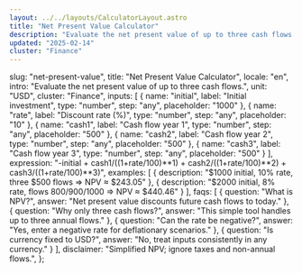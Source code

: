 ```yaml
---
layout: ../../layouts/CalculatorLayout.astro
title: "Net Present Value Calculator"
description: "Evaluate the net present value of up to three cash flows."
updated: "2025-02-14"
cluster: "Finance"
---
```


  slug: "net-present-value",
  title: "Net Present Value Calculator",
  locale: "en",
  intro: "Evaluate the net present value of up to three cash flows.",
  unit: "USD",
  cluster: "Finance",
  inputs: [
    { name: "initial", label: "Initial investment", type: "number", step: "any", placeholder: "1000" },
    { name: "rate", label: "Discount rate (%)", type: "number", step: "any", placeholder: "10" },
    { name: "cash1", label: "Cash flow year 1", type: "number", step: "any", placeholder: "500" },
    { name: "cash2", label: "Cash flow year 2", type: "number", step: "any", placeholder: "500" },
    { name: "cash3", label: "Cash flow year 3", type: "number", step: "any", placeholder: "500" }
  ],
  expression: "-initial + cash1/((1+rate/100)**1) + cash2/((1+rate/100)**2) + cash3/((1+rate/100)**3)",
  examples: [
    { description: "$1000 initial, 10% rate, three $500 flows ⇒ NPV ≈ $243.05" },
    { description: "$2000 initial, 8% rate, flows 800/900/1000 ⇒ NPV ≈ $440.46" }
  ],
  faqs: [
    { question: "What is NPV?", answer: "Net present value discounts future cash flows to today." },
    { question: "Why only three cash flows?", answer: "This simple tool handles up to three annual flows." },
    { question: "Can the rate be negative?", answer: "Yes, enter a negative rate for deflationary scenarios." },
    { question: "Is currency fixed to USD?", answer: "No, treat inputs consistently in any currency." }
  ],
  disclaimer: "Simplified NPV; ignore taxes and non-annual flows.",
};

<Calculator schema={schema} />
